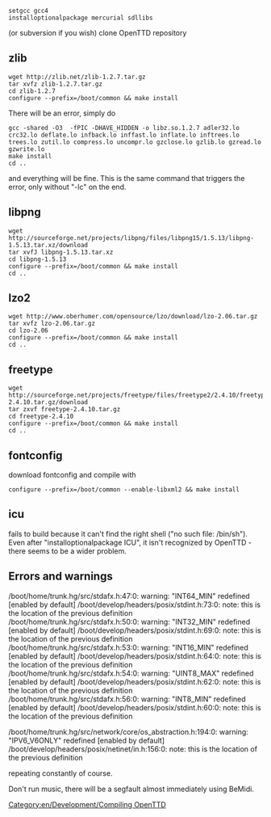 <pre>setgcc gcc4
installoptionalpackage mercurial sdllibs</pre>

(or subversion if you wish)
clone OpenTTD repository

== zlib ==
<pre>wget http://zlib.net/zlib-1.2.7.tar.gz
tar xvfz zlib-1.2.7.tar.gz
cd zlib-1.2.7
configure --prefix=/boot/common && make install</pre>

There will be an error, simply do

<pre>gcc -shared -O3  -fPIC -DHAVE_HIDDEN -o libz.so.1.2.7 adler32.lo crc32.lo deflate.lo infback.lo inffast.lo inflate.lo inftrees.lo trees.lo zutil.lo compress.lo uncompr.lo gzclose.lo gzlib.lo gzread.lo gzwrite.lo
make install
cd ..</pre>

and everything will be fine. This is the same command that triggers the error, only without "-lc" on the end.

== libpng ==
<pre>wget http://sourceforge.net/projects/libpng/files/libpng15/1.5.13/libpng-1.5.13.tar.xz/download
tar xvfJ libpng-1.5.13.tar.xz
cd libpng-1.5.13
configure --prefix=/boot/common && make install
cd ..</pre>

== lzo2 ==
<pre>wget http://www.oberhumer.com/opensource/lzo/download/lzo-2.06.tar.gz
tar xvfz lzo-2.06.tar.gz
cd lzo-2.06
configure --prefix=/boot/common && make install
cd ..</pre>

== freetype ==
<pre>wget http://sourceforge.net/projects/freetype/files/freetype2/2.4.10/freetype-2.4.10.tar.gz/download
tar zxvf freetype-2.4.10.tar.gz
cd freetype-2.4.10
configure --prefix=/boot/common && make install
cd ..</pre>

== fontconfig ==
download fontconfig and compile with

<pre>configure --prefix=/boot/common --enable-libxml2 && make install</pre>

== icu ==
fails to build because it can't find the right shell ("no such file: /bin/sh"). Even after "installoptionalpackage ICU", it isn't recognized by OpenTTD - there seems to be a wider problem.

== Errors and warnings ==
/boot/home/trunk.hg/src/stdafx.h:47:0: warning: "INT64_MIN" redefined [enabled by default]
/boot/develop/headers/posix/stdint.h:73:0: note: this is the location of the previous definition
/boot/home/trunk.hg/src/stdafx.h:50:0: warning: "INT32_MIN" redefined [enabled by default]
/boot/develop/headers/posix/stdint.h:69:0: note: this is the location of the previous definition
/boot/home/trunk.hg/src/stdafx.h:53:0: warning: "INT16_MIN" redefined [enabled by default]
/boot/develop/headers/posix/stdint.h:64:0: note: this is the location of the previous definition
/boot/home/trunk.hg/src/stdafx.h:54:0: warning: "UINT8_MAX" redefined [enabled by default]
/boot/develop/headers/posix/stdint.h:62:0: note: this is the location of the previous definition
/boot/home/trunk.hg/src/stdafx.h:56:0: warning: "INT8_MIN" redefined [enabled by default]
/boot/develop/headers/posix/stdint.h:60:0: note: this is the location of the previous definition

/boot/home/trunk.hg/src/network/core/os_abstraction.h:194:0: warning: "IPV6_V6ONLY" redefined [enabled by default]
/boot/develop/headers/posix/netinet/in.h:156:0: note: this is the location of the previous definition

repeating constantly of course.

Don't run music, there will be a segfault almost immediately using BeMidi.

[[Category:en/Development/Compiling OpenTTD]]